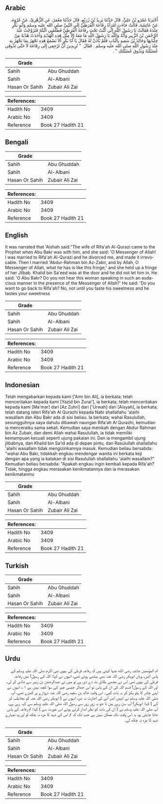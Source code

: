 ## Arabic


<div dir="rtl" lang="ar" style={{fontSize:'larger',backgroundColor:'#f8f9fa',padding:20}}>
أَخْبَرَنَا عَمْرُو بْنُ عَلِيٍّ، قَالَ حَدَّثَنَا يَزِيدُ بْنُ زُرَيْعٍ، قَالَ حَدَّثَنَا مَعْمَرٌ، عَنِ الزُّهْرِيِّ، عَنْ عُرْوَةَ، عَنْ عَائِشَةَ، قَالَتْ جَاءَتِ امْرَأَةُ رِفَاعَةَ الْقُرَظِيِّ إِلَى النَّبِيِّ صلى الله عليه وسلم وَأَبُو بَكْرٍ عِنْدَهُ فَقَالَتْ يَا رَسُولَ اللَّهِ إِنِّي كُنْتُ تَحْتَ رِفَاعَةَ الْقُرَظِيِّ فَطَلَّقَنِي الْبَتَّةَ فَتَزَوَّجْتُ عَبْدَ الرَّحْمَنِ بْنَ الزَّبِيرِ وَأَنَّهُ وَاللَّهِ يَا رَسُولَ اللَّهِ مَا مَعَهُ إِلاَّ مِثْلَ هَذِهِ الْهُدْبَةِ وَأَخَذَتْ هُدْبَةً مِنْ جِلْبَابِهَا وَخَالِدُ بْنُ سَعِيدٍ بِالْبَابِ فَلَمْ يُأْذَنْ لَهُ فَقَالَ يَا أَبَا بَكْرٍ أَلاَ تَسْمَعُ هَذِهِ تَجْهَرُ بِمَا تَجْهَرُ بِهِ عِنْدَ رَسُولِ اللَّهِ صلى الله عليه وسلم ‏.‏ فَقَالَ ‏ "‏ تُرِيدِينَ أَنْ تَرْجِعِي إِلَى رِفَاعَةَ لاَ حَتَّى تَذُوقِي عُسَيْلَتَهُ وَيَذُوقَ عُسَيْلَتَكِ ‏"‏ ‏.‏
</div>
<div style={{backgroundColor:'#f8f9fa',padding:20, marginBottom: 10}}><table> <thead> <tr> <th>Grade</th> <th></th> </tr> </thead> <tbody> <tr><td>Sahih</td><td>Abu Ghuddah</td></tr><tr><td>Sahih</td><td>Al-Albani</td></tr><tr><td>Hasan Or Sahih</td><td>Zubair Ali Zai</td></tr></tbody></table><table> <thead> <tr> <th>References:</th> <th></th> </tr> </thead> <tbody><tr><td>Hadith No</td><td>3409</td></tr><tr><td>Arabic No</td><td>3409</td></tr><tr><td>Reference</td><td>Book 27 Hadith 21</td></tr></tbody></table></div>

## Bengali


<div dir="ltr" lang="bn" style={{fontSize:'larger',backgroundColor:'#f8f9fa',padding:20}}>

</div>
<div style={{backgroundColor:'#f8f9fa',padding:20, marginBottom: 10}}><table> <thead> <tr> <th>Grade</th> <th></th> </tr> </thead> <tbody> <tr><td>Sahih</td><td>Abu Ghuddah</td></tr><tr><td>Sahih</td><td>Al-Albani</td></tr><tr><td>Hasan Or Sahih</td><td>Zubair Ali Zai</td></tr></tbody></table><table> <thead> <tr> <th>References:</th> <th></th> </tr> </thead> <tbody><tr><td>Hadith No</td><td>3409</td></tr><tr><td>Arabic No</td><td>3409</td></tr><tr><td>Reference</td><td>Book 27 Hadith 21</td></tr></tbody></table></div>

## English


<div dir="ltr" lang="en" style={{fontSize:'larger',backgroundColor:'#f8f9fa',padding:20}}>
It was narrated that 'Aishah said:"The wife of Rifa'ah Al-Qurazi came to the Prophet when Abu Bakr was with him, and she said: 'O Messenger of Allah! I was married to Rifa'ah Al-Qurazi and he divorced me, and made it irrevocable. Then I married 'Abdur-Rahman bin Az-Zabir, and by Allah, O Messenger of Allah, what he has is like this fringe;' and she held up a fringe of her Jilbab. Khalid bin Sa'eed was at the door and he did not let him in. He said: 'O Abu Bakr? Do you not hear this woman speaking in such an audacious manner in the presence of the Messenger of Allah?' He said: 'Do you want to go back to Rifa'ah? No, not until you taste his sweetness and he tastes your sweetness
</div>
<div style={{backgroundColor:'#f8f9fa',padding:20, marginBottom: 10}}><table> <thead> <tr> <th>Grade</th> <th></th> </tr> </thead> <tbody> <tr><td>Sahih</td><td>Abu Ghuddah</td></tr><tr><td>Sahih</td><td>Al-Albani</td></tr><tr><td>Hasan Or Sahih</td><td>Zubair Ali Zai</td></tr></tbody></table><table> <thead> <tr> <th>References:</th> <th></th> </tr> </thead> <tbody><tr><td>Hadith No</td><td>3409</td></tr><tr><td>Arabic No</td><td>3409</td></tr><tr><td>Reference</td><td>Book 27 Hadith 21</td></tr></tbody></table></div>

## Indonesian


<div dir="ltr" lang="id" style={{fontSize:'larger',backgroundColor:'#f8f9fa',padding:20}}>
Telah mengabarkan kepada kami ['Amr bin Ali], ia berkata; telah menceritakan kepada kami [Yazid bin Zurai'], ia berkata; telah menceritakan kepada kami [Ma'mar] dari [Az Zuhri] dari ['Urwah] dari [Aisyah], ia berkata; telah datang isteri Rifa'ah Al Qurazhi kepada Nabi shallallahu 'alaihi wasallam dan Abu Bakr ada di sisi beliau. Ia berkata; wahai Rasulullah, sesungguhnya saya dahulu dibawah naungan Rifa'ah Al Qurazhi, kemudian ia menceraiku sama sekali. Kemudian saya menikah dengan Abdur Rahman bin Az Zubair, dan demi Allah wahai Rasulullah, ia tidak memiliki kemampuan kecuali seperti ujung pakaian ini. Dan ia mengambil ujung jilbabnya, dan Khalid bin Sa'id ada di depan pintu, dan Rasulullah shallallahu 'alaihi wasallam tidak mengizinkannya masuk. Kemudian beliau bersabda: "wahai Abu Bakr, tidakkah engkau mendengar wanita ini berkata keji dengan apa yang ia katakan di sisi Rasulullah shallallahu 'alaihi wasallam?" Kemudian beliau bersabda: "Apakah engkau ingin kembali kepada Rifa'ah? Tidak, hingga engkau merasakan kenikmatannya dan ia merasakan kenikmatanmu
</div>
<div style={{backgroundColor:'#f8f9fa',padding:20, marginBottom: 10}}><table> <thead> <tr> <th>Grade</th> <th></th> </tr> </thead> <tbody> <tr><td>Sahih</td><td>Abu Ghuddah</td></tr><tr><td>Sahih</td><td>Al-Albani</td></tr><tr><td>Hasan Or Sahih</td><td>Zubair Ali Zai</td></tr></tbody></table><table> <thead> <tr> <th>References:</th> <th></th> </tr> </thead> <tbody><tr><td>Hadith No</td><td>3409</td></tr><tr><td>Arabic No</td><td>3409</td></tr><tr><td>Reference</td><td>Book 27 Hadith 21</td></tr></tbody></table></div>

## Turkish


<div dir="ltr" lang="tr" style={{fontSize:'larger',backgroundColor:'#f8f9fa',padding:20}}>

</div>
<div style={{backgroundColor:'#f8f9fa',padding:20, marginBottom: 10}}><table> <thead> <tr> <th>Grade</th> <th></th> </tr> </thead> <tbody> <tr><td>Sahih</td><td>Abu Ghuddah</td></tr><tr><td>Sahih</td><td>Al-Albani</td></tr><tr><td>Hasan Or Sahih</td><td>Zubair Ali Zai</td></tr></tbody></table><table> <thead> <tr> <th>References:</th> <th></th> </tr> </thead> <tbody><tr><td>Hadith No</td><td>3409</td></tr><tr><td>Arabic No</td><td>3409</td></tr><tr><td>Reference</td><td>Book 27 Hadith 21</td></tr></tbody></table></div>

## Urdu


<div dir="rtl" lang="ur" style={{fontSize:'larger',backgroundColor:'#f8f9fa',padding:20}}>
ام المؤمنین عائشہ رضی الله عنہا کہتی ہیں کہ رفاعہ قرظی کی بیوی نبی اکرم صلی اللہ علیہ وسلم کے پاس آئیں، وہاں ابوبکر رضی اللہ عنہ بھی بیٹھے ہوئے تھے، انہوں نے کہا: اللہ کے رسول! میں رفاعہ قرظی کی بیوی تھی اس نے مجھے طلاق بتہ دے دی ہے تو میں نے عبدالرحمٰن بن زبیر سے شادی کر لی، اور اللہ کے رسول! قسم اللہ کی ان کے پاس تو اس جھالر جیسی چیز کے سوا کچھ نہیں ہے ۱؎ انہوں نے اپنی چادر کا پلو پکڑ کر یہ بات کہی۔ اس وقت خالد بن سعید رضی اللہ عنہ دروازے پر کھڑے تھے، آپ صلی اللہ علیہ وسلم نے انہیں اندر آنے کی اجازت نہ دی، انہوں نے ( ابوبکر رضی اللہ عنہ کو مخاطب کر کے ) کہا: ابوبکر! آپ سن رہے ہیں نا جو یہ زور زور سے رسول اللہ صلی اللہ علیہ وسلم سے کہہ رہی ہے، آپ صلی اللہ علیہ وسلم نے ( ان کی بات کو نظر انداز کرتے ہوئے اس عورت سے ) کہا: تم رفاعہ کے پاس جانا چاہتی ہو، یہ اس وقت تک ممکن نہیں ہے جب تک کہ تم اس کے شہد کا مزہ نہ چکھ لو اور وہ تمہارے شہد کا مزہ نہ چکھ لے۔
</div>
<div style={{backgroundColor:'#f8f9fa',padding:20, marginBottom: 10}}><table> <thead> <tr> <th>Grade</th> <th></th> </tr> </thead> <tbody> <tr><td>Sahih</td><td>Abu Ghuddah</td></tr><tr><td>Sahih</td><td>Al-Albani</td></tr><tr><td>Hasan Or Sahih</td><td>Zubair Ali Zai</td></tr></tbody></table><table> <thead> <tr> <th>References:</th> <th></th> </tr> </thead> <tbody><tr><td>Hadith No</td><td>3409</td></tr><tr><td>Arabic No</td><td>3409</td></tr><tr><td>Reference</td><td>Book 27 Hadith 21</td></tr></tbody></table></div>